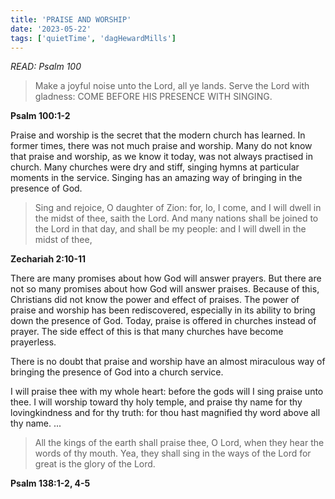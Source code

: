 ```yaml
---
title: 'PRAISE AND WORSHIP'
date: '2023-05-22'
tags: ['quietTime', 'dagHewardMills']
---
```


*READ: Psalm 100* 

>Make a joyful noise unto the Lord, all ye lands. Serve the Lord with gladness: COME BEFORE HIS PRESENCE WITH SINGING. 

**Psalm 100:1-2**

Praise and worship is the secret that the modern church has learned. In former times, there was not much praise and worship. Many do not know that praise and worship, as we know it today, was not always practised in church. Many churches were dry and stiff, singing hymns at particular moments in the service. Singing has an amazing way of bringing in the presence of God. 

>Sing and rejoice, O daughter of Zion: for, lo, I come, and I will dwell in the midst of thee, saith the Lord. And many nations shall be joined to the Lord in that day, and shall be my people: and I will dwell in the midst of thee, 

**Zechariah 2:10-11**

There are many promises about how God will answer prayers. But there are not so many promises about how God will answer praises. Because of this, Christians did not know the power and effect of praises. The power of praise and worship has been rediscovered, especially in its ability to bring down the presence of God. Today, praise is offered in churches instead of prayer. The side effect of this is that many churches have become prayerless. 

There is no doubt that praise and worship have an almost miraculous way of bringing the presence of God into a church service. 

I will praise thee with my whole heart: before the gods will I sing praise unto thee. I will worship toward thy holy temple, and praise thy name for thy lovingkindness and for thy truth: for thou hast magnified thy word above all thy name. ... 

>All the kings of the earth shall praise thee, O Lord, when they hear the words of thy mouth. Yea, they shall sing in the ways of the Lord for great is the glory of the Lord. 

**Psalm 138:1-2, 4-5**